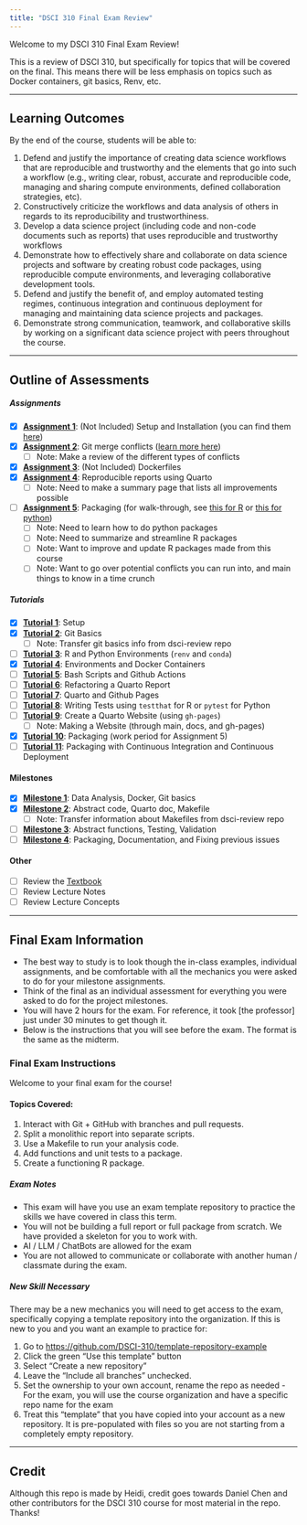```yaml
---
title: "DSCI 310 Final Exam Review"
---
```


Welcome to my DSCI 310 Final Exam Review!

This is a review of DSCI 310, but specifically for topics that will be covered on the final. This means there will be less emphasis on topics such as Docker containers, git basics, Renv, etc.

---

## Learning Outcomes

By the end of the course, students will be able to:

1. Defend and justify the importance of creating data science workflows that are reproducible and trustworthy and the elements that go into such a workflow (e.g., writing clear, robust, accurate and reproducible code, managing and sharing compute environments, defined collaboration strategies, etc).
2. Constructively criticize the workflows and data analysis of others in regards to its reproducibility and trustworthiness.
3. Develop a data science project (including code and non-code documents such as reports) that uses reproducible and trustworthy workflows
4. Demonstrate how to effectively share and collaborate on data science projects and software by creating robust code packages, using reproducible compute environments, and leveraging collaborative development tools.
5. Defend and justify the benefit of, and employ automated testing regimes, continuous integration and continuous deployment for managing and maintaining data science projects and packages.
6. Demonstrate strong communication, teamwork, and collaborative skills by working on a significant data science project with peers throughout the course.

---

## Outline of Assessments

##### Assignments
- [X] [**Assignment 1**](https://ubc-dsci.github.io/dsci-310-student/individual_assignment/ia1.html): (Not Included) Setup and Installation (you can find them [here](https://ubc-dsci.github.io/dsci-310-student/computer-setup.html))
- [X] [**Assignment 2**](https://ubc-dsci.github.io/dsci-310-student/individual_assignment/ia2.html): Git merge conflicts ([learn more here](https://www.atlassian.com/git/tutorials/using-branches/merge-conflicts))
    - [ ] Note: Make a review of the different types of conflicts
- [X] [**Assignment 3**](https://ubc-dsci.github.io/dsci-310-student/individual_assignment/ia3.html): (Not Included) Dockerfiles
- [X] [**Assignment 4**](https://ubc-dsci.github.io/dsci-310-student/individual_assignment/ia4.html): Reproducible reports using Quarto
    - [ ] Note: Need to make a summary page that lists all improvements possible
- [ ] [**Assignment 5**](https://ubc-dsci.github.io/dsci-310-student/individual_assignment/ia5.html): Packaging (for walk-through, see [this for R](https://r-pkgs.org/whole-game.html) or [this for python](https://py-pkgs.org/03-how-to-package-a-python))
    - [ ] Note: Need to learn how to do python packages
    - [ ] Note: Need to summarize and streamline R packages
    - [ ] Note: Want to improve and update R packages made from this course
    - [ ] Note: Want to go over potential conflicts you can run into, and main things to know in a time crunch

##### Tutorials
- [X] [**Tutorial 1**](https://ubc-dsci.github.io/dsci-310-student/tutorials/t1.html): Setup
- [X] [**Tutorial 2**](https://ubc-dsci.github.io/dsci-310-student/tutorials/t2.html): Git Basics
    - [ ] Note: Transfer git basics info from dsci-review repo
- [ ] [**Tutorial 3**](https://ubc-dsci.github.io/dsci-310-student/tutorials/t3.html): R and Python Environments (`renv` and `conda`)
- [X] [**Tutorial 4**](https://ubc-dsci.github.io/dsci-310-student/tutorials/t4.html): Environments and Docker Containers
- [ ] [**Tutorial 5**](https://ubc-dsci.github.io/dsci-310-student/tutorials/t5.html): Bash Scripts and Github Actions
- [ ] [**Tutorial 6**](https://ubc-dsci.github.io/dsci-310-student/tutorials/t6.html): Refactoring a Quarto Report
- [ ] [**Tutorial 7**](https://ubc-dsci.github.io/dsci-310-student/tutorials/t7.html): Quarto and Github Pages
- [ ] [**Tutorial 8**](https://ubc-dsci.github.io/dsci-310-student/tutorials/t8.html): Writing Tests using `testthat` for R or `pytest` for Python
- [ ] [**Tutorial 9**](https://ubc-dsci.github.io/dsci-310-student/tutorials/t9.html): Create a Quarto Website (using `gh-pages`)
    - [ ] Note: Making a Website (through main, docs, and gh-pages)
- [X] [**Tutorial 10**](https://ubc-dsci.github.io/dsci-310-student/tutorials/t10.html): Packaging (work period for Assignment 5)
- [ ] [**Tutorial 11**](https://ubc-dsci.github.io/dsci-310-student/tutorials/t11.html): Packaging with Continuous Integration and Continuous Deployment

#### Milestones
- [X] [**Milestone 1**](https://ubc-dsci.github.io/dsci-310-student/project/m1.html): Data Analysis, Docker, Git basics
- [X] [**Milestone 2**](https://ubc-dsci.github.io/dsci-310-student/project/m2.html): Abstract code, Quarto doc, Makefile
    - [ ] Note: Transfer information about Makefiles from dsci-review repo
- [ ] [**Milestone 3**](https://ubc-dsci.github.io/dsci-310-student/project/m3.html): Abstract functions, Testing, Validation
- [ ] [**Milestone 4**](https://ubc-dsci.github.io/dsci-310-student/project/m4.html): Packaging, Documentation, and Fixing previous issues

#### Other

- [ ] Review the [Textbook](https://ubc-dsci.github.io/reproducible-and-trustworthy-workflows-for-data-science/)
- [ ] Review Lecture Notes
- [ ] Review Lecture Concepts

---

## Final Exam Information

* The best way to study is to look though the in-class examples, individual assignments, and be comfortable with all the mechanics you were asked to do for your milestone assignments.
* Think of the final as an individual assessment for everything you were asked to do for the project milestones.
* You will have 2 hours for the exam. For reference, it took [the professor] just under 30 minutes to get though it.
* Below is the instructions that you will see before the exam. The format is the same as the midterm.

### Final Exam Instructions

Welcome to your final exam for the course!

#### Topics Covered:
1. Interact with Git + GitHub with branches and pull requests.
2. Split a monolithic report into separate scripts.
3. Use a Makefile to run your analysis code.
4. Add functions and unit tests to a package.
5. Create a functioning R package.

##### Exam Notes
* This exam will have you use an exam template repository to practice the skills we have covered in class this term.
* You will not be building a full report or full package from scratch. We have provided a skeleton for you to work with.
* AI / LLM / ChatBots are allowed for the exam
* You are not allowed to communicate or collaborate with another human / classmate during the exam.

##### New Skill Necessary
There may be a new mechanics you will need to get access to the exam, specifically copying a template repository into the organization. If this is new to you and you want an example to practice for:

1. Go to <https://github.com/DSCI-310/template-repository-example>
2. Click the green "Use this template" button
3. Select "Create a new repository"
4. Leave the "Include all branches" unchecked.
5. Set the ownership to your own account, rename the repo as needed - For the exam, you will use the course organization and have a specific repo name for the exam
6. Treat this "template" that you have copied into your account as a new repository. It is pre-populated with files so you are not starting from a completely empty repository.

---

## Credit

Although this repo is made by Heidi, credit goes towards Daniel Chen and other contributors for the DSCI 310 course for most material in the repo.
Thanks!
